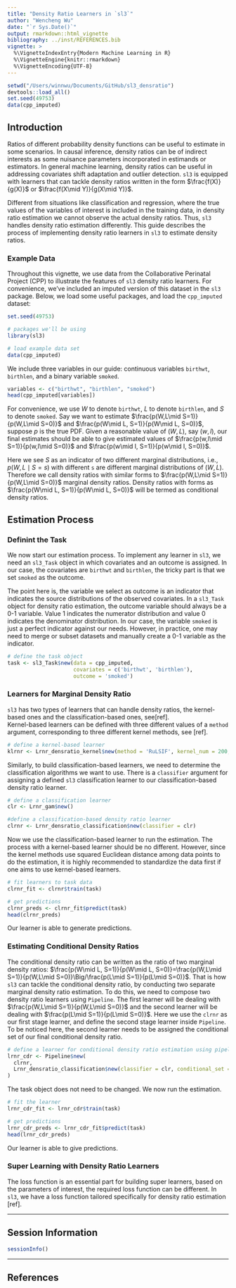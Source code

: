 ```yaml
---
title: "Density Ratio Learners in `sl3`"
author: "Wencheng Wu"
date: "`r Sys.Date()`"
output: rmarkdown::html_vignette
bibliography: ../inst/REFERENCES.bib
vignette: >
  %\VignetteIndexEntry{Modern Machine Learning in R}
  %\VignetteEngine{knitr::rmarkdown}
  %\VignetteEncoding{UTF-8}
---
```


<!-- this r section is for local test, have to be modified in final version-->
```r
setwd("/Users/winnwu/Documents/GitHub/sl3_densratio")
devtools::load_all()
set.seed(49753)
data(cpp_imputed)
```

## Introduction

Ratios of different probability density functions can be useful to estimate in some scenarios. 
In causal inference, density ratios can be of indirect interests as some nuisance parameters 
incorporated in estimands or estimators. In general machine learning, density ratios can be useful 
in addressing covariates shift adaptation and outlier detection. `sl3` is equipped with learners that 
can tackle density ratios written in the form $\frac{f(X)}{g(X)}$ or $\frac{f(X\mid Y)}{g(X\mid Y)}$.

Different from situations like classification and regression, where 
the true values of the variables of interest is included in the training data, in density ratio 
estimation we cannot observe the actual density ratios. Thus, `sl3` handles density ratio 
estimation differently. This guide describes the process of implementing density ratio learners in `sl3`
to estimate density ratios. 

### Example Data

<!-- use `smoked` as the binary variable -->

Throughout this vignette, we use data from the Collaborative Perinatal Project
(CPP) to illustrate the features of `sl3` density ratio learners. For
convenience, we've included an imputed version of this dataset in the `sl3`
package. Below, we load some useful packages, and load the `cpp_imputed` dataset:


<!-- have to be modified for final version -->
```r
set.seed(49753)

# packages we'll be using
library(sl3)

# load example data set
data(cpp_imputed)
```

We include three variables in our guide: continuous variables `birthwt`, `birthlen`, 
and a binary variable `smoked`. 

```r
variables <- c("birthwt", "birthlen", "smoked")
head(cpp_imputed[variables])
```

For convenience, we use $W$ to denote `birthwt`, $L$ to denote `birthlen`, and 
$S$ to denote `smoked`. Say we want to estimate $\frac{p(W,L\mid S=1)}{p(W,L\mid S=0)}$ 
and $\frac{p(W\mid L, S=1)}{p(W\mid L, S=0)}$, suppose $p$ is the true PDF. Given a reasonable 
value of $(W,L)$, say $(w,l)$, our final estimates should be able to give estimated values of 
$\frac{p(w,l\mid S=1)}{p(w,l\mid S=0)}$ and $\frac{p(w\mid l, S=1)}{p(w\mid l, S=0)}$.

Here we see $S$ as an indicator of two different marginal distributions, i.e., $p(W,L\mid S=s)$ with different `s` 
are different marginal distributions of $(W,L)$. Therefore we call density ratios with similar forms to 
$\frac{p(W,L\mid S=1)}{p(W,L\mid S=0)}$ marginal density ratios. Density ratios with forms as $\frac{p(W\mid L, S=1)}{p(W\mid L, S=0)}$ will be termed as conditional density ratios.

## Estimation Process

### Definint the Task

We now start our estimation process. To implement any learner in `sl3`, we need an `sl3_Task` object 
in which covariates and an outcome is assigned. In our case, the covariates are `birthwt` and `birthlen`, 
the tricky part is that we set `smoked` as the outcome. 

The point here is, the variable we select as outcome is an indicator that indicates the source distributions 
of the observed covariates. In a `sl3_Task` object for density ratio estimation, 
the outcome variable should always be a 0-1 variable. Value 1 indicates the numerator distribution and value 0 
indicates the denominator distribution. In our case, the variable `smoked` is just a perfect indicator against our needs. 
However, in practice, one may need to merge or subset datasets and manually create a 0-1 variable as the indicator.


```r
# define the task object
task <- sl3_Task$new(data = cpp_imputed, 
                     covariates = c('birthwt', 'birthlen'), 
                     outcome = 'smoked')
```

### Learners for Marginal Density Ratio

`sl3` has two types of learners that can handle density ratios, the kernel-based ones and the classification-based ones, see[ref].  
Kernel-based learners can be defined with three different values of a `method` argument, corresponding to three different kernel 
methods, see [ref].

```r
# define a kernel-based learner
klrnr <- Lrnr_densratio_kernel$new(method = 'RuLSIF', kernel_num = 200, alpha = 0.5)
```

Similarly, to build classification-based learners, we need to determine the classification algorithms we want to use. There is a 
`classifier` argument for assigning a defined `sl3` classification learner to our classification-based density ratio learner.

```r
# define a classification learner
clr <- Lrnr_gam$new()

#define a classification-based density ratio learner
clrnr <- Lrnr_densratio_classification$new(classifier = clr)
```

Now we use the classification-based learner to run the estimation. The process with a kernel-based learner should 
be no different. However, since the kernel methods use squared Euclidean distance among data points to do the estimation, 
it is highly recommended to standardize the data first if one aims to use kernel-based learners.

```r
# fit learners to task data
clrnr_fit <- clrnr$train(task)

# get predictions
clrnr_preds <- clrnr_fit$predict(task)
head(clrnr_preds)
```

Our learner is able to generate predictions.

### Estimating Conditional Density Ratios

The conditional density ratio can be written as the ratio of two marginal density ratios: $\frac{p(W\mid L, S=1)}{p(W\mid L, S=0)}=\frac{p(W,L\mid S=1)}{p(W,L\mid S=0)}\Big/\frac{p(L\mid S=1)}{p(L\mid S=0)}$. That is how `sl3` can tackle the conditional density ratio, by conducting two separate marginal density 
ratio estimation. To do this, we need to compose two density ratio learners using `Pipeline`. The first learner will be dealing with $\frac{p(W,L\mid S=1)}{p(W,L\mid S=0)}$ and the second learner will be dealing with $\frac{p(L\mid S=1)}{p(L\mid S=0)}$. Here we use the `clrnr` as our first stage learner, 
and define the second stage learner inside `Pipeline`. To be noticed here, the second learner needs to be assigned the conditional set of our final 
conditional density ratio.

```r
# define a learner for conditional density ratio estimation using pipeline
lrnr_cdr <- Pipeline$new(
  clrnr,
  Lrnr_densratio_classification$new(classifier = clr, conditional_set = 'birthlen')
)
```

The task object does not need to be changed. We now run the estimation.

```r
# fit the learner 
lrnr_cdr_fit <- lrnr_cdr$train(task)

# get predictions
lrnr_cdr_preds <- lrnr_cdr_fit$predict(task)
head(lrnr_cdr_preds)
```

Our learner is able to give predictions.

### Super Learning with Density Ratio Learners

The loss function is an essential part for building super learners, based on the parameters of interest, 
the required loss function can be different. In `sl3`, we have a loss function tailored specifically 
for density ratio estimation [ref].

---

## Session Information

```r
sessionInfo()
```

---

## References

